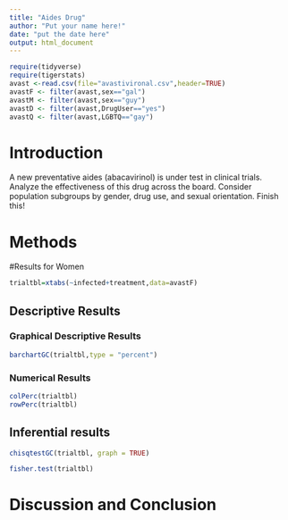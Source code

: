 ```yaml
---
title: "Aides Drug"
author: "Put your name here!"
date: "put the date here"
output: html_document
---
```


```r
require(tidyverse)
require(tigerstats)
avast <-read.csv(file="avastivironal.csv",header=TRUE)
avastF <- filter(avast,sex=="gal")
avastM <- filter(avast,sex=="guy")
avastD <- filter(avast,DrugUser=="yes")
avastQ <- filter(avast,LGBTQ=="gay")
```

# Introduction

<!--In this section you explain what you are trying to show.  Where did the data come from?  What is the research or other question you are trying to answer?.  If you skimp in this section expect to be marked down in your grade. Paint a picture of the project a couple of paragraphs is expected!-->

A new  preventative aides (abacavirinol) is under test in clinical trials. Analyze the effectiveness of this drug across the board. Consider population subgroups by gender, drug use, and sexual orientation. Finish this!

# Methods

<!--Decide on your methods:  use "variable analysis" or other appropriate descriptors.  Make sure to choose at least one graphical method and at least one numerical method. Discuss what data manipulations may be needed for example subsetting or other binning procedures and what sort of graphical displays and inferential tools will be used!-->

#Results for Women

<!--Divide this section into two sub-sections:  One for your descriptive  results and one for your inferential results.!-->

```r
trialtbl=xtabs(~infected+treatment,data=avastF)
```

## Descriptive Results

### Graphical Descriptive Results

<!--Graphical results here.  Make sure to show your code.  Provide appropriate labels for axes, giving units if possible, and provide a good title for the graph, too.  Use the graphical results to describe the patterns if any that exist in the data as focused toward the research question. Bottom line is to explain the features of the graph that are relevant to conforming or departing to what is expected by your null hypothesis !-->

```r
barchartGC(trialtbl,type = "percent")
```

### Numerical Results

<!--Display numerical evidence as to the effectiveness of the vaccine with explanations !--> 

```r
colPerc(trialtbl)
rowPerc(trialtbl)
```




## Inferential results

<!--Display inferential evidence as to the effectiveness of the vaccine with explanations and interpretations!-->

```r
chisqtestGC(trialtbl, graph = TRUE)
```
```r
fisher.test(trialtbl)
```



# Discussion and Conclusion

<!--Discussion and conclusion here.  If you found a relationship be sure to consider whether the relationship occurs because one of the variavbles causes the other, or whether they perhasps are related for some other reason.  Watch the chapter 6 videos from the GeorgeTown videos collection.!-->
